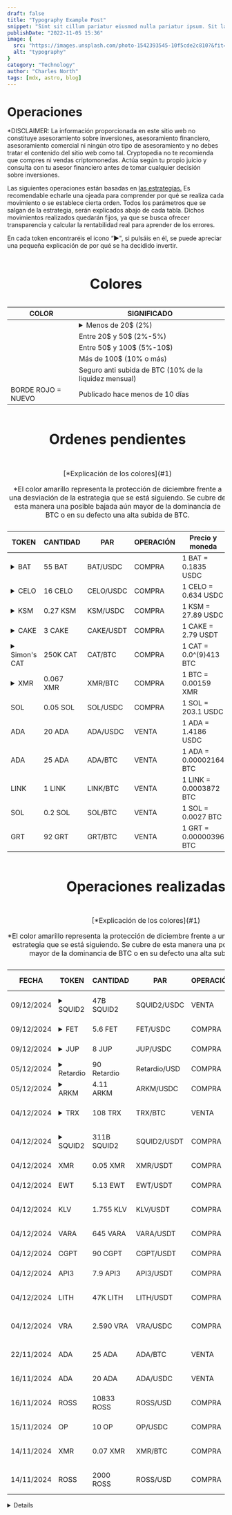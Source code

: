 ```yaml
---
draft: false
title: "Typography Example Post"
snippet: "Sint sit cillum pariatur eiusmod nulla pariatur ipsum. Sit laborum anim qui mollit tempor pariatur nisi minim dolor. Aliquip et adipisicing sit sit fugiat"
publishDate: "2022-11-05 15:36"
image: {
  src: "https://images.unsplash.com/photo-1542393545-10f5cde2c810?&fit=crop&w=430&h=240",
  alt: "typography"
}
category: "Technology"
author: "Charles North"
tags: [mdx, astro, blog]
---
```



<h1 class= "text-5xl font-bold text-center tracking-wide">Operaciones</h1>

<div
 class="mx-auto prose prose-lg mt-6 max-w-3xl prose-h3:underline prose-p:text-justify text-justify">

<p class="text-red-500 no-underline tracking-tighter text-lg/6">*DISCLAIMER: La información proporcionada en este sitio web no constituye asesoramiento sobre 
inversiones, asesoramiento financiero, asesoramiento comercial ni ningún otro tipo de asesoramiento y no debes tratar el contenido 
del sitio web como tal. Cryptopedia no te recomienda que compres ni vendas criptomonedas. Actúa según tu propio juicio y consulta 
con tu asesor financiero antes de tomar cualquier decisión sobre inversiones.</p>

<p class="tracking-tight text-lg/6">Las siguientes operaciones están basadas en <a href="/estrategias" class="text-blue-500 underline">las estrategias.</a> Es recomendable 
echarle una ojeada para comprender por qué se realiza cada movimiento o se establece cierta orden. Todos los parámetros que se salgan de 
la estrategia, serán explicados abajo de cada tabla. Dichos movimientos realizados quedarán fijos, ya que se busca ofrecer transparencia y
calcular la rentabilidad real para aprender de los errores.</p>

<p class="tracking-tight text-lg/6">En cada token encontraréis el icono “►", si pulsáis en él, se puede apreciar una pequeña explicación de por qué se ha decidido invertir.</p>
  
<div class="flex justify-center">
  <table class="w-full border-separate border-zinc-950 border-2">
    <caption class="caption-top">
    <h1 class= "text-3xl font-bold text-center tracking-wide">Colores</h1><a name="1"></a>
    </caption>
    <thead class="bg-gray-100">
      <tr>
        <th class="border border-gray-500 px-2 py-2 text-center text-bold">COLOR</th>
        <th class="border border-gray-500 px-6 py-2 text-center text-bold">SIGNIFICADO</th>
      </tr>
    </thead>
    <tbody>
      <tr>
        <td class="border border-gray-500 px-2 py-2 bg-lime-200"></td>
        <td class="border border-gray-500 px-6 py-2 text-center">
        <details class="group">
          <summary class="cursor-pointer">Menos de 20$ (2%)</summary>
          <p class="mt-2 text-[9px] text-gray-600">
            *2% de la liquidez mensual disponible para inversión. En el ejemplo son 1.000$ mensuales.
          </p>
        </details>
        </td>
      </tr>
      <tr>
        <td class="border border-gray-500 px-2 py-2 bg-cyan-100"></td>
        <td class="border border-gray-500 px-6 py-2 text-center">Entre 20$ y 50$ (2%-5%)</td>
      </tr>
      <tr>
        <td class="border border-gray-500 px-2 py-2 bg-purple-200"></td>
        <td class="border border-gray-500 px-6 py-2 text-center">Entre 50$ y 100$ (5%-10$)</td>
      </tr>
      <tr>
        <td class="border border-gray-500 px-2 py-2 bg-orange-200"></td>
        <td class="border border-gray-500 px-6 py-2 text-center">Más de 100$ (10% o más)</td>
      </tr>
      <tr>
        <td class="border border-gray-500 px-2 py-2 bg-yellow-300"></td>
        <td class="border border-gray-500 px-6 py-2 text-center align-middle">Seguro anti subida de BTC (10% de la liquidez mensual)</td>
      </tr>
      <tr>
        <td class="border-2 border-red-400 px-2 py-2 text-red-400 text-center align-middle">BORDE ROJO = NUEVO</td>
        <td class="border border-gray-500 px-6 py-2 text-center align-middle">Publicado hace menos de 10 días</td>
      </tr>
    </tbody>
  </table>
</div>

<div class="flex justify-center">
  <table class="w-full border-separate border-zinc-950 border-2">
    <caption class="caption-top">
    <h1 class= "text-3xl font-bold text-center tracking-wide">Ordenes pendientes</h1>
    </caption>
    <caption class="caption-bottom">
    <p>[*Explicación de los colores](#1)</p>
    <p class= "text-yellow-500">*El color amarillo representa la protección de diciembre frente a una desviación de la estrategia que se está siguiendo. Se
    cubre de esta manera una posible bajada aún mayor de la dominancia de BTC o en su defecto una alta subida de BTC.</p>
    </caption>
    <thead class="bg-gray-100">
      <tr>
        <th class="border border-gray-500 px-2 sm:px-4 py-2 text-center align-middle font-bold text-[9px] sm:text-base">TOKEN</th>
        <th class="border border-gray-500 px-2 sm:px-4 py-2 text-center align-middle font-bold text-[9px] sm:text-base">CANTIDAD</th>
        <th class="border border-gray-500 px-2 sm:px-4 py-2 text-center align-middle font-bold text-[9px] sm:text-base">PAR</th>
        <th class="border border-gray-500 px-2 sm:px-4 py-2 text-center align-middle font-bold text-[9px] sm:text-base">OPERACIÓN</th>
        <th class="border border-gray-500 px-2 sm:px-4 py-2 text-center align-middle font-bold text-[9px] sm:text-base">Precio y moneda</th>
      </tr>
    </thead>
    <tbody>
      <tr>
        <td class="border-2 border-red-400 px-2 sm:px-4 py-2 text-center align-middle bg-lime-200 text-[9px] sm:text-base">
        <details class="group">
          <summary class="cursor-pointer">BAT</summary>
          <p class="mt-2 text-[9px] text-gray-600">
          Navegador con muchisimos usuarios
          </p>
        </details>        
        </td>
        <td class="border border-gray-500 px-2 sm:px-4 py-2 text-center align-middle text-[9px] sm:text-base">55 BAT</td>
        <td class="border border-gray-500 px-2 sm:px-4 py-2 text-center align-middle text-[9px] sm:text-base">BAT/USDC</td>
        <td class="border border-gray-500 px-2 sm:px-4 py-2 text-center align-middle text-green-500 text-[9px] sm:text-base">COMPRA</td>
        <td class="border border-gray-500 px-2 sm:px-4 py-2 text-[9px] sm:text-base">1 BAT = 0.1835 USDC</td>
      </tr>
      <tr>
        <td class="border-2 border-red-400 px-2 sm:px-4 py-2 text-center align-middle bg-lime-200 text-[9px] sm:text-base">
        <details class="group">
          <summary class="cursor-pointer">CELO</summary>
          <p class="mt-2 text-[9px] text-gray-600">
          Me parece interesante esta operación
          </p>
        </details>        
        </td>
        <td class="border border-gray-500 px-2 sm:px-4 py-2 text-center align-middle text-[9px] sm:text-base">16 CELO</td>
        <td class="border border-gray-500 px-2 sm:px-4 py-2 text-center align-middle text-[9px] sm:text-base">CELO/USDC</td>
        <td class="border border-gray-500 px-2 sm:px-4 py-2 text-center align-middle text-green-500 text-[9px] sm:text-base">COMPRA</td>
        <td class="border border-gray-500 px-2 sm:px-4 py-2 text-[9px] sm:text-base">1 CELO = 0.634 USDC</td>
      </tr>
      <tr>
        <td class="border-2 border-red-400 px-2 sm:px-4 py-2 text-center align-middle bg-lime-200 text-[9px] sm:text-base">
        <details class="group">
          <summary class="cursor-pointer">KSM</summary>
          <p class="mt-2 text-[9px] text-gray-600">
          Red de pruebas de Polkadot
          </p>
        </details>        
        </td>
        <td class="border border-gray-500 px-2 sm:px-4 py-2 text-center align-middle text-[9px] sm:text-base">0.27 KSM</td>
        <td class="border border-gray-500 px-2 sm:px-4 py-2 text-center align-middle text-[9px] sm:text-base">KSM/USDC</td>
        <td class="border border-gray-500 px-2 sm:px-4 py-2 text-center align-middle text-green-500 text-[9px] sm:text-base">COMPRA</td>
        <td class="border border-gray-500 px-2 sm:px-4 py-2 text-[9px] sm:text-base">1 KSM = 27.89 USDC</td>
      </tr>
      <tr>
        <td class="border-2 border-red-400 px-2 sm:px-4 py-2 text-center align-middle bg-lime-200 text-[9px] sm:text-base">
        <details class="group">
          <summary class="cursor-pointer">CAKE</summary>
          <p class="mt-2 text-[9px] text-gray-600">
          Se trata del principal DEX de Binance Smart Chain
          </p>
        </details>        
        </td>
        <td class="border border-gray-500 px-2 sm:px-4 py-2 text-center align-middle text-[9px] sm:text-base">3 CAKE</td>
        <td class="border border-gray-500 px-2 sm:px-4 py-2 text-center align-middle text-[9px] sm:text-base">CAKE/USDT</td>
        <td class="border border-gray-500 px-2 sm:px-4 py-2 text-center align-middle text-green-500 text-[9px] sm:text-base">COMPRA</td>
        <td class="border border-gray-500 px-2 sm:px-4 py-2 text-[9px] sm:text-base">1 CAKE = 2.79 USDT</td>
      </tr>
      <tr>
        <td class="border-2 border-red-400 px-2 sm:px-4 py-2 text-center align-middle bg-lime-200 text-[9px] sm:text-base">
        <details class="group">
          <summary class="cursor-pointer">Simon's CAT</summary>
          <p class="mt-2 text-[9px] text-gray-600">
            Disponible en pocos exchanges, es una memecoin.
          </p>
        </details>        
        </td>
        <td class="border border-gray-500 px-2 sm:px-4 py-2 text-center align-middle text-[9px] sm:text-base">250K CAT</td>
        <td class="border border-gray-500 px-2 sm:px-4 py-2 text-center align-middle text-[9px] sm:text-base">CAT/BTC</td>
        <td class="border border-gray-500 px-2 sm:px-4 py-2 text-center align-middle text-green-500 text-[9px] sm:text-base">COMPRA</td>
        <td class="border border-gray-500 px-2 sm:px-4 py-2 text-[9px] sm:text-base">1 CAT = 0.0^(9)413 BTC</td>
      </tr>
      <tr>
        <td class="border-2 border-red-400 px-2 sm:px-4 py-2 text-center align-middle bg-lime-200 text-[9px] sm:text-base">
        <details class="group">
          <summary class="cursor-pointer">XMR</summary>
          <p class="mt-2 text-[9px] text-gray-600">
            XMR es lider en su sector de criptomonedas realmente anónimas. Su demanda no se determina solo por la legalidad. Pero es más frágil que BTC.
          </p>
        </details>        
        </td>
        <td class="border border-gray-500 px-2 sm:px-4 py-2 text-center align-middle text-[9px] sm:text-base">0.067 XMR</td>
        <td class="border border-gray-500 px-2 sm:px-4 py-2 text-center align-middle text-[9px] sm:text-base">XMR/BTC</td>
        <td class="border border-gray-500 px-2 sm:px-4 py-2 text-center align-middle text-green-500 text-[9px] sm:text-base">COMPRA</td>
        <td class="border border-gray-500 px-2 sm:px-4 py-2 text-[9px] sm:text-base">1 BTC = 0.00159 XMR</td>
      </tr>
      <tr>
        <td class="border border-gray-500 px-2 sm:px-4 py-2 text-center align-middle bg-lime-200 text-[9px] sm:text-base">SOL</td>
        <td class="border border-gray-500 px-2 sm:px-4 py-2 text-center align-middle text-[9px] sm:text-base">0.05 SOL</td>
        <td class="border border-gray-500 px-2 sm:px-4 py-2 text-center align-middle text-[9px] sm:text-base">SOL/USDC</td>
        <td class="border border-gray-500 px-2 sm:px-4 py-2 text-center align-middle text-green-500 text-[9px] sm:text-base">COMPRA</td>
        <td class="border border-gray-500 px-2 sm:px-4 py-2 text-[9px] sm:text-base">1 SOL = 203.1 USDC</td>
      </tr>
      <tr>
        <td class="border border-gray-500 px-2 sm:px-4 py-2 text-center align-middle bg-cyan-100 text-[9px] sm:text-base">ADA</td>
        <td class="border border-gray-500 px-2 sm:px-4 py-2 text-center align-middle text-[9px] sm:text-base">20 ADA</td>
        <td class="border border-gray-500 px-2 sm:px-4 py-2 text-center align-middle text-[9px] sm:text-base">ADA/USDC</td>
        <td class="border border-gray-500 px-2 sm:px-4 py-2 text-center align-middle text-red-500 text-[9px] sm:text-base">VENTA</td>
        <td class="border border-gray-500 px-2 sm:px-4 py-2 text-[9px] sm:text-base">1 ADA = 1.4186 USDC</td>
      </tr>
      <tr>
        <td class="border border-gray-500 px-2 sm:px-4 py-2 text-center align-middle bg-purple-200 text-[9px] sm:text-base">ADA</td>
        <td class="border border-gray-500 px-2 sm:px-4 py-2 text-center align-middle text-[9px] sm:text-base">25 ADA</td>
        <td class="border border-gray-500 px-2 sm:px-4 py-2 text-center align-middle text-[9px] sm:text-base">ADA/BTC</td>
        <td class="border border-gray-500 px-2 sm:px-4 py-2 text-center align-middle text-red-500 text-[9px] sm:text-base">VENTA</td>
        <td class="border border-gray-500 px-2 sm:px-4 py-2 text-[9px] sm:text-base">1 ADA = 0.00002164 BTC</td>
      </tr>
      <tr>
        <td class="border border-gray-500 px-2 sm:px-4 py-2 text-center align-middle bg-cyan-100 text-[9px] sm:text-base">LINK</td>
        <td class="border border-gray-500 px-2 sm:px-4 py-2 text-center align-middle text-[9px] sm:text-base">1 LINK</td>
        <td class="border border-gray-500 px-2 sm:px-4 py-2 text-center align-middle text-[9px] sm:text-base">LINK/BTC</td>
        <td class="border border-gray-500 px-2 sm:px-4 py-2 text-center align-middle text-red-500 text-[9px] sm:text-base">VENTA</td>
        <td class="border border-gray-500 px-2 sm:px-4 py-2 text-[9px] sm:text-base">1 LINK = 0.0003872 BTC</td>
      </tr>
      <tr>
        <td class="border border-gray-500 px-2 sm:px-4 py-2 text-center align-middle bg-purple-200 text-[9px] sm:text-base">SOL</td>
        <td class="border border-gray-500 px-2 sm:px-4 py-2 text-center align-middle text-[9px] sm:text-base">0.2 SOL</td>
        <td class="border border-gray-500 px-2 sm:px-4 py-2 text-center align-middle text-[9px] sm:text-base">SOL/BTC</td>
        <td class="border border-gray-500 px-2 sm:px-4 py-2 text-center align-middle text-red-500 text-[9px] sm:text-base">VENTA</td>
        <td class="border border-gray-500 px-2 sm:px-4 py-2 text-[9px] sm:text-base">1 SOL = 0.0027 BTC</td>
      </tr>
      <tr>
        <td class="border border-gray-500 px-2 sm:px-4 py-2 text-center align-middle bg-cyan-100 text-[9px] sm:text-base">GRT</td>
        <td class="border border-gray-500 px-2 sm:px-4 py-2 text-center align-middle text-[9px] sm:text-base">92 GRT</td>
        <td class="border border-gray-500 px-2 sm:px-4 py-2 text-center align-middle text-[9px] sm:text-base">GRT/BTC</td>
        <td class="border border-gray-500 px-2 sm:px-4 py-2 text-center align-middle text-red-500 text-[9px] sm:text-base">VENTA</td>
        <td class="border border-gray-500 px-2 sm:px-4 py-2 text-[9px] sm:text-base">1 GRT = 0.00000396 BTC</td>
      </tr>
    </tbody>
  </table>
</div>

<div class="flex justify-center">
  <table class="w-full border-separate border-zinc-950 border-2">
    <caption class="caption-top">
    <h1 class= "text-3xl font-bold text-center tracking-wide">Operaciones realizadas</h1>
    </caption>
    <caption class="caption-bottom">
    <p>[*Explicación de los colores](#1)</p>
    <p class= "text-yellow-500">*El color amarillo representa la protección de diciembre frente a una desviación de la estrategia que se está siguiendo. Se
    cubre de esta manera una posible bajada aún mayor de la dominancia de BTC o en su defecto una alta subida de BTC.</p>
    </caption>
    <thead class="bg-gray-100">
      <tr>
        <th class="border border-gray-500 px-1 sm:px-3 py-2 text-center align-middle font-bold text-[9px] sm:text-base">FECHA</th>
        <th class="border border-gray-500 px-1 sm:px-3 py-2 text-center align-middle font-bold text-[9px] sm:text-base">TOKEN</th>
        <th class="border border-gray-500 px-1 sm:px-3 py-2 text-center align-middle font-bold text-[9px] sm:text-base">CANTIDAD</th>
        <th class="border border-gray-500 px-1 sm:px-3 py-2 text-center align-middle font-bold text-[9px] sm:text-base">PAR</th>
        <th class="border border-gray-500 px-1 sm:px-3 py-2 text-center align-middle font-bold text-[9px] sm:text-base">OPERACIÓN</th>
        <th class="border border-gray-500 px-1 sm:px-3 py-2 text-center align-middle font-bold text-[9px] sm:text-base">Precio y moneda</th>
      </tr>
    </thead>
    <tbody>
      <tr>
        <td class="border border-gray-500 px-1 sm:px-3 py-2 text-center align-middle text-[9px] sm:text-base">09/12/2024</td>
        <td class="border-2 border-red-400 px-2 sm:px-4 py-2 text-center align-middle bg-lime-200 text-[9px] sm:text-base">
        <details class="group">
          <summary class="cursor-pointer">SQUID2</summary>
          <p class="mt-2 text-[9px] text-gray-600">
           En su compra está el contratp. Se trata de recoger parte de la inversión inicial. Lleva un x4 casi y creo que podría llegar un x10 o más, por lo que dejo gran parte de la cantidad comprada.
          </p>
        </details>        
        </td>
        <td class="border border-gray-500 px-2 sm:px-4 py-2 text-center align-middle text-[9px] sm:text-base">47B SQUID2</td>
        <td class="border border-gray-500 px-2 sm:px-4 py-2 text-center align-middle text-[9px] sm:text-base">SQUID2/USDC</td>
        <td class="border border-gray-500 px-2 sm:px-4 py-2 text-center align-middle text-red-500 text-[9px] sm:text-base">VENTA</td>
        <td class="border border-gray-500 px-2 sm:px-4 py-2 text-[9px] sm:text-base">1 SQUID2 = 0.0^(9)164 USDT</td>
      </tr>
      <tr>
        <td class="border border-gray-500 px-1 sm:px-3 py-2 text-center align-middle text-[9px] sm:text-base">09/12/2024</td>
        <td class="border-2 border-red-400 px-2 sm:px-4 py-2 text-center align-middle bg-lime-200 text-[9px] sm:text-base">
        <details class="group">
          <summary class="cursor-pointer">FET</summary>
          <p class="mt-2 text-[9px] text-gray-600">
            FET tiene potencial y no ha subido apenas dentro de su rango de competidores en Marketcap (1.92$ ACTUAL, NO ES MAL PRECIO)
          </p>
        </details>        
        </td>
        <td class="border border-gray-500 px-2 sm:px-4 py-2 text-center align-middle text-[9px] sm:text-base">5.6 FET</td>
        <td class="border border-gray-500 px-2 sm:px-4 py-2 text-center align-middle text-[9px] sm:text-base">FET/USDC</td>
        <td class="border border-gray-500 px-2 sm:px-4 py-2 text-center align-middle text-green-500 text-[9px] sm:text-base">COMPRA</td>
        <td class="border border-gray-500 px-2 sm:px-4 py-2 text-[9px] sm:text-base">1 FET = 1.795 USDC</td>
      </tr>
      <tr>
        <td class="border border-gray-500 px-1 sm:px-3 py-2 text-center align-middle text-[9px] sm:text-base">09/12/2024</td>
        <td class="border-2 border-red-400 px-2 sm:px-4 py-2 text-center align-middle bg-lime-200 text-[9px] sm:text-base">
        <details class="group">
          <summary class="cursor-pointer">JUP</summary>
          <p class="mt-2 text-[9px] text-gray-600">
            JUP tiene potencial y no ha subido apenas dentro de su rango de competidores en Marketcap (1.35$ ACTUAL, NO ES MAL PRECIO)
          </p>
        </details>        
        </td>
        <td class="border border-gray-500 px-2 sm:px-4 py-2 text-center align-middle text-[9px] sm:text-base">8 JUP</td>
        <td class="border border-gray-500 px-2 sm:px-4 py-2 text-center align-middle text-[9px] sm:text-base">JUP/USDC</td>
        <td class="border border-gray-500 px-2 sm:px-4 py-2 text-center align-middle text-green-500 text-[9px] sm:text-base">COMPRA</td>
        <td class="border border-gray-500 px-2 sm:px-4 py-2 text-[9px] sm:text-base">1 JUP = 1.25 USDC</td>
      </tr>
      <tr>
        <td class="border border-gray-500 px-1 sm:px-3 py-2 text-center align-middle text-[9px] sm:text-base">05/12/2024</td>
        <td class="border-2 border-red-400 px-2 sm:px-4 py-2 text-center align-middle bg-yellow-300 text-[9px] sm:text-base">
        <details class="group break-all">
          <summary class="cursor-pointer">Retardio</summary>
          <p class="mt-2 text-[9px] text-gray-600">
            En Raydium se puede comprar con SOL, contrato: 6ogzHhzdrQr9Pgv6hZ2MNze7UrzBMAFyBBWUYp1Fhitx
          </p>
        </details>        
        </td>
        <td class="border border-gray-500 px-2 sm:px-4 py-2 text-center align-middle text-[9px] sm:text-base">90 Retardio</td>
        <td class="border border-gray-500 px-2 sm:px-4 py-2 text-center align-middle text-[9px] sm:text-base">Retardio/USD</td>
        <td class="border border-gray-500 px-2 sm:px-4 py-2 text-center align-middle text-green-500 text-[9px] sm:text-base">COMPRA</td>
        <td class="border border-gray-500 px-2 sm:px-4 py-2 text-[9px] sm:text-base">1 Retardio = 0.125 USD</td>
      </tr>
      <tr>
        <td class="border border-gray-500 px-1 sm:px-3 py-2 text-center align-middle text-[9px] sm:text-base">05/12/2024</td>
        <td class="border-2 border-red-400 px-2 sm:px-4 py-2 text-center align-middle bg-lime-200 text-[9px] sm:text-base">
        <details class="group">
          <summary class="cursor-pointer">ARKM</summary>
          <p class="mt-2 text-[9px] text-gray-600">
            ARKM tiene potencial y no ha subido apenas dentro de su rango de competidores en Marketcap (Precio actual 2.43 cerca de resistencia)
          </p>
        </details>        
        </td>
        <td class="border border-gray-500 px-2 sm:px-4 py-2 text-center align-middle text-[9px] sm:text-base">4.11 ARKM</td>
        <td class="border border-gray-500 px-2 sm:px-4 py-2 text-center align-middle text-[9px] sm:text-base">ARKM/USDC</td>
        <td class="border border-gray-500 px-2 sm:px-4 py-2 text-center align-middle text-green-500 text-[9px] sm:text-base">COMPRA</td>
        <td class="border border-gray-500 px-2 sm:px-4 py-2 text-[9px] sm:text-base">1 ARKM = 2.43 USDC</td>
      </tr>
      <tr>
        <td class="border border-gray-500 px-1 sm:px-3 py-2 text-center align-middle text-[9px] sm:text-base">04/12/2024</td>
        <td class="border-2 border-red-400 px-2 sm:px-4 py-2 text-center align-middle bg-purple-200 text-[9px] sm:text-base">
        <details class="group">
          <summary class="cursor-pointer">TRX</summary>
          <p class="mt-2 text-[9px] text-gray-600">
            Operación realizada siguiendo la estrategia de ventas escalonadas VS BTC
          </p>
        </details>
        </td>
        <td class="border border-gray-500 px-1 sm:px-3 py-2 text-center align-middle text-[9px] sm:text-base">108 TRX</td>
        <td class="border border-gray-500 px-1 sm:px-3 py-2 text-center align-middle text-[9px] sm:text-base">TRX/BTC</td>
        <td class="border border-gray-500 px-2 sm:px-4 py-2 text-center align-middle text-red-500 text-[9px] sm:text-base">VENTA</td>
        <td class="border border-gray-500 px-1 sm:px-3 py-2 text-[9px] sm:text-base">1 TRX = 0.00000317 BTC</td>
      </tr>
      <tr>
        <td class="border border-gray-500 px-1 sm:px-3 py-2 text-center align-middle text-[9px] sm:text-base">04/12/2024</td>
        <td class="border-2 border-red-400 px-2 sm:px-4 py-2 text-center align-middle bg-yellow-300 text-[9px] sm:text-base">
        <details class="group break-all">
          <summary class="cursor-pointer">SQUID2</summary>
          <p class="mt-2 text-[9px] text-gray-600">
            Memecoin sobre la serie "El juego del calamar". Aquí está el contrato en BNB Chain: 0xccec75fb31f2a0e22953a4ba401302540122b94c
          </p>
        </details>
        </td>
        <td class="border border-gray-500 px-1 sm:px-3 py-2 text-center align-middle text-[9px] sm:text-base">311B SQUID2</td>
        <td class="border border-gray-500 px-1 sm:px-3 py-2 text-center align-middle text-[9px] sm:text-base">SQUID2/USDT</td>
        <td class="border border-gray-500 px-2 sm:px-4 py-2 text-center align-middle text-green-500 text-[9px] sm:text-base">COMPRA</td>
        <td class="border border-gray-500 px-1 sm:px-3 py-2 text-[9px] sm:text-base">1 SQUID2 = 0.0^(10)48 USDT</td>
      </tr>
      <tr>
        <td class="border border-gray-500 px-1 sm:px-3 py-2 text-center align-middle text-[9px] sm:text-base">04/12/2024</td>
        <td class="border-2 border-red-400 px-2 sm:px-4 py-2 text-center align-middle bg-yellow-300 text-[9px] sm:text-base">XMR</td>
        <td class="border border-gray-500 px-1 sm:px-3 py-2 text-center align-middle text-[9px] sm:text-base">0.05 XMR</td>
        <td class="border border-gray-500 px-1 sm:px-3 py-2 text-center align-middle text-[9px] sm:text-base">XMR/USDT</td>
        <td class="border border-gray-500 px-2 sm:px-4 py-2 text-center align-middle text-green-500 text-[9px] sm:text-base">COMPRA</td>
        <td class="border border-gray-500 px-1 sm:px-3 py-2 text-[9px] sm:text-base">1 XMR = 200 USDT</td>
      </tr>
      <tr>
        <td class="border border-gray-500 px-1 sm:px-3 py-2 text-center align-middle text-[9px] sm:text-base">04/12/2024</td>
        <td class="border-2 border-red-400 px-2 sm:px-4 py-2 text-center align-middle bg-yellow-300 text-[9px] sm:text-base">EWT</td>
        <td class="border border-gray-500 px-1 sm:px-3 py-2 text-center align-middle text-[9px] sm:text-base">5.13 EWT</td>
        <td class="border border-gray-500 px-1 sm:px-3 py-2 text-center align-middle text-[9px] sm:text-base">EWT/USDT</td>
        <td class="border border-gray-500 px-2 sm:px-4 py-2 text-center align-middle text-green-500 text-[9px] sm:text-base">COMPRA</td>
        <td class="border border-gray-500 px-1 sm:px-3 py-2 text-[9px] sm:text-base">1 EWT = 1.95 USDT</td>
      </tr>
      <tr>
        <td class="border border-gray-500 px-1 sm:px-3 py-2 text-center align-middle text-[9px] sm:text-base">04/12/2024</td>
        <td class="border-2 border-red-400 px-2 sm:px-4 py-2 text-center align-middle bg-yellow-300 text-[9px] sm:text-base">KLV</td>
        <td class="border border-gray-500 px-1 sm:px-3 py-2 text-center align-middle text-[9px] sm:text-base">1.755 KLV</td>
        <td class="border border-gray-500 px-1 sm:px-3 py-2 text-center align-middle text-[9px] sm:text-base">KLV/USDT</td>
        <td class="border border-gray-500 px-2 sm:px-4 py-2 text-center align-middle text-green-500 text-[9px] sm:text-base">COMPRA</td>
        <td class="border border-gray-500 px-1 sm:px-3 py-2 text-[9px] sm:text-base">1 KLV = 0.0057 USDT</td>
      </tr>
      <tr>
        <td class="border border-gray-500 px-1 sm:px-3 py-2 text-center align-middle text-[9px] sm:text-base">04/12/2024</td>
        <td class="border-2 border-red-400 px-2 sm:px-4 py-2 text-center align-middle bg-yellow-300 text-[9px] sm:text-base">VARA</td>
        <td class="border border-gray-500 px-1 sm:px-3 py-2 text-center align-middle text-[9px] sm:text-base">645 VARA</td>
        <td class="border border-gray-500 px-1 sm:px-3 py-2 text-center align-middle text-[9px] sm:text-base">VARA/USDT</td>
        <td class="border border-gray-500 px-2 sm:px-4 py-2 text-center align-middle text-green-500 text-[9px] sm:text-base">COMPRA</td>
        <td class="border border-gray-500 px-1 sm:px-3 py-2 text-[9px] sm:text-base">1 VARA = 0.031 USDT</td>
      </tr>
      <tr>
        <td class="border border-gray-500 px-1 sm:px-3 py-2 text-center align-middle text-[9px] sm:text-base">04/12/2024</td>
        <td class="border-2 border-red-400 px-2 sm:px-4 py-2 text-center align-middle bg-yellow-300 text-[9px] sm:text-base">CGPT</td>
        <td class="border border-gray-500 px-2 sm:px-4 py-2 text-center align-middle text-[9px] sm:text-base">90 CGPT</td>
        <td class="border border-gray-500 px-2 sm:px-4 py-2 text-center align-middle text-[9px] sm:text-base">CGPT/USDT</td>
        <td class="border border-gray-500 px-2 sm:px-4 py-2 text-center align-middle text-green-500 text-[9px] sm:text-base">COMPRA</td>
        <td class="border border-gray-500 px-2 sm:px-4 py-2 text-[9px] sm:text-base">1 CGPT = 0.225 USDT</td>
      </tr>
      <tr>
        <td class="border border-gray-500 px-1 sm:px-3 py-2 text-center align-middle text-[9px] sm:text-base">04/12/2024</td>
        <td class="border-2 border-red-400 px-2 sm:px-4 py-2 text-center align-middle bg-yellow-300 text-[9px] sm:text-base">API3</td>
        <td class="border border-gray-500 px-2 sm:px-4 py-2 text-center align-middle text-[9px] sm:text-base">7.9 API3</td>
        <td class="border border-gray-500 px-2 sm:px-4 py-2 text-center align-middle text-[9px] sm:text-base">API3/USDT</td>
        <td class="border border-gray-500 px-2 sm:px-4 py-2 text-center align-middle text-green-500 text-[9px] sm:text-base">COMPRA</td>
        <td class="border border-gray-500 px-2 sm:px-4 py-2 text-[9px] sm:text-base">1 API3 = 2.53 USDT</td>
      </tr>
      <tr>
        <td class="border border-gray-500 px-1 sm:px-3 py-2 text-center align-middle text-[9px] sm:text-base">04/12/2024</td>
        <td class="border-2 border-red-400 px-2 sm:px-4 py-2 text-center align-middle bg-yellow-300 text-[9px] sm:text-base">LITH</td>
        <td class="border border-gray-500 px-2 sm:px-4 py-2 text-center align-middle text-[9px] sm:text-base">47K LITH</td>
        <td class="border border-gray-500 px-2 sm:px-4 py-2 text-center align-middle text-[9px] sm:text-base">LITH/USDT</td>
        <td class="border border-gray-500 px-2 sm:px-4 py-2 text-center align-middle text-green-500 text-[9px] sm:text-base">COMPRA</td>
        <td class="border border-gray-500 px-2 sm:px-4 py-2 text-[9px] sm:text-base">1 LITH = 0.00042 USDT</td>
      </tr>
      <tr>
        <td class="border border-gray-500 px-1 sm:px-3 py-2 text-center align-middle text-[9px] sm:text-base">04/12/2024</td>
        <td class="border-2 border-red-400 px-2 sm:px-4 py-2 text-center align-middle bg-yellow-300 text-[9px] sm:text-base">VRA</td>
        <td class="border border-gray-500 px-2 sm:px-4 py-2 text-center align-middle text-[9px] sm:text-base">2.590 VRA</td>
        <td class="border border-gray-500 px-2 sm:px-4 py-2 text-center align-middle text-[9px] sm:text-base">VRA/USDC</td>
        <td class="border border-gray-500 px-2 sm:px-4 py-2 text-center align-middle text-green-500 text-[9px] sm:text-base">COMPRA</td>
        <td class="border border-gray-500 px-2 sm:px-4 py-2 text-[9px] sm:text-base">1 VRA = 0.00774 USDC</td>
      </tr>
      <tr>
        <td class="border border-gray-500 px-1 sm:px-3 py-2 text-center align-middle text-[9px] sm:text-base">22/11/2024</td>
        <td class="border border-gray-500 px-1 sm:px-3 py-2 text-center align-middle bg-cyan-100 text-[9px] sm:text-base">ADA</td>
        <td class="border border-gray-500 px-1 sm:px-3 py-2 text-center align-middle text-[9px] sm:text-base">25 ADA</td>
        <td class="border border-gray-500 px-1 sm:px-3 py-2 text-center align-middle text-[9px] sm:text-base">ADA/BTC</td>
        <td class="border border-gray-500 px-1 sm:px-3 py-2 text-center align-middle text-red-500 text-[9px] sm:text-base">VENTA</td>
        <td class="border border-gray-500 px-1 sm:px-3 py-2 text-[9px] sm:text-base">1 ADA = 0.00000926 BTC</td>
      </tr>
      <tr>
        <td class="border border-gray-500 px-1 sm:px-3 py-2 text-center align-middle text-[9px] sm:text-base">16/11/2024</td>
        <td class="border border-gray-500 px-1 sm:px-3 py-2 text-center align-middle bg-lime-200 text-[9px] sm:text-base">ADA</td>
        <td class="border border-gray-500 px-1 sm:px-3 py-2 text-center align-middle text-[9px] sm:text-base">20 ADA</td>
        <td class="border border-gray-500 px-1 sm:px-3 py-2 text-center align-middle text-[9px] sm:text-base">ADA/USDC</td>
        <td class="border border-gray-500 px-1 sm:px-3 py-2 text-center align-middle text-red-500 text-[9px] sm:text-base">VENTA</td>
        <td class="border border-gray-500 px-1 sm:px-3 py-2 text-[9px] sm:text-base">1 ADA = 0.776 USDC</td>
      </tr>
      <tr>
        <td class="border border-gray-500 px-1 sm:px-3 py-2 text-center align-middle text-[9px] sm:text-base">16/11/2024</td>
        <td class="border border-gray-500 px-1 sm:px-3 py-2 text-center align-middle bg-orange-200 text-[9px] sm:text-base">ROSS</td>
        <td class="border border-gray-500 px-1 sm:px-3 py-2 text-center align-middle text-[9px] sm:text-base">10833 ROSS</td>
        <td class="border border-gray-500 px-1 sm:px-3 py-2 text-center align-middle text-[9px] sm:text-base">ROSS/USD</td>
        <td class="border border-gray-500 px-1 sm:px-3 py-2 text-center align-middle text-green-500 text-[9px] sm:text-base">COMPRA</td>
        <td class="border border-gray-500 px-1 sm:px-3 py-2 text-[9px] sm:text-base">1 ROSS = 0.00934 USD</td>
      </tr>
      <tr>
        <td class="border border-gray-500 px-1 sm:px-3 py-2 text-center align-middle text-[9px] sm:text-base">15/11/2024</td>
        <td class="border border-gray-500 px-1 sm:px-3 py-2 text-center align-middle bg-lime-200 text-[9px] sm:text-base">OP</td>
        <td class="border border-gray-500 px-1 sm:px-3 py-2 text-center align-middle text-[9px] sm:text-base">10 OP</td>
        <td class="border border-gray-500 px-1 sm:px-3 py-2 text-center align-middle text-[9px] sm:text-base">OP/USDC</td>
        <td class="border border-gray-500 px-1 sm:px-3 py-2 text-center align-middle text-green-500 text-[9px] sm:text-base">COMPRA</td>
        <td class="border border-gray-500 px-1 sm:px-3 py-2 text-[9px] sm:text-base">1 OP = 1.52 USDC</td>
      </tr>
      <tr>
        <td class="border border-gray-500 px-1 sm:px-3 py-2 text-center align-middle text-[9px] sm:text-base">14/11/2024</td>
        <td class="border border-gray-500 px-1 sm:px-3 py-2 text-center align-middle bg-lime-200 text-[9px] sm:text-base">XMR</td>
        <td class="border border-gray-500 px-1 sm:px-3 py-2 text-center align-middle text-[9px] sm:text-base">0.07 XMR</td>
        <td class="border border-gray-500 px-1 sm:px-3 py-2 text-center align-middle text-[9px] sm:text-base">XMR/BTC</td>
        <td class="border border-gray-500 px-1 sm:px-3 py-2 text-center align-middle text-green-500 text-[9px] sm:text-base">COMPRA</td>
        <td class="border border-gray-500 px-1 sm:px-3 py-2 text-[9px] sm:text-base">1 XMR = 0.001597 BTC</td>
      </tr>
            <tr>
        <td class="border border-gray-500 px-1 sm:px-3 py-2 text-center align-middle text-[9px] sm:text-base">14/11/2024</td>
        <td class="border border-gray-500 px-1 sm:px-3 py-2 text-center align-middle bg-lime-200 text-[9px] sm:text-base">ROSS</td>
        <td class="border border-gray-500 px-1 sm:px-3 py-2 text-center align-middle text-[9px] sm:text-base">2000 ROSS</td>
        <td class="border border-gray-500 px-1 sm:px-3 py-2 text-center align-middle text-[9px] sm:text-base">ROSS/USD</td>
        <td class="border border-gray-500 px-1 sm:px-3 py-2 text-center align-middle text-green-500 text-[9px] sm:text-base">COMPRA</td>
        <td class="border border-gray-500 px-1 sm:px-3 py-2 text-[9px] sm:text-base">1 ADA = 1.4186 USDC</td>
      </tr>
    </tbody>
  </table>
</div>

<details>
<div class="flex justify-center">
  <table class="w-full border-separate border-zinc-950 border-2">
    <caption class="caption-top">
    <h1 class= "text-3xl font-bold text-center tracking-wide">Rentabilidades obtenidas</h1>
    </caption>
    <caption class="caption-bottom">
    [*Explicación de los colores](#1)
    </caption>
    <thead class="bg-gray-100">
      <tr>
        <th class="border border-gray-500 px-1 sm:px-3 py-2 text-center align-middle font-bold text-[9px] sm:text-base">MES</th>
        <th class="border border-gray-500 px-1 sm:px-3 py-2 text-center align-middle font-bold text-[9px] sm:text-base">RENTABILIDAD</th>
        <th class="border border-gray-500 px-1 sm:px-3 py-2 text-center align-middle font-bold text-[9px] sm:text-base">TOKEN</th>
        <th class="border border-gray-500 px-1 sm:px-3 py-2 text-center align-middle font-bold text-[9px] sm:text-base">PAR</th>
        <th class="border border-gray-500 px-1 sm:px-3 py-2 text-center align-middle font-bold text-[9px] sm:text-base">OPERACIÓN</th>
        <th class="border border-gray-500 px-1 sm:px-3 py-2 text-center align-middle font-bold text-[9px] sm:text-base">Precio y moneda</th>
      </tr>
    </thead>
    <tbody>
      <tr>
        <td class="border border-gray-500 px-1 sm:px-3 py-2 text-center align-middle text-[9px] sm:text-base">DICIEMBRE</td>
        <td class="border-2 border-red-400 px-1 sm:px-3 py-2 text-center align-middle bg-cyan-100 text-[9px] sm:text-base">POSITIVO</td>
        <td class="border border-gray-500 px-1 sm:px-3 py-2 text-center align-middle text-[9px] sm:text-base"></td>
        <td class="border border-gray-500 px-1 sm:px-3 py-2 text-center align-middle text-[9px] sm:text-base"></td>
        <td class="border border-gray-500 px-1 sm:px-3 py-2 text-center align-middle text-green-500 text-[9px] sm:text-base">+40%</td>
        <td class="border border-gray-500 px-1 sm:px-3 py-2 text-[9px] sm:text-base"></td>
      </tr>
      <tr>
        <td class="border border-gray-500 px-1 sm:px-3 py-2 text-center align-middle text-[9px] sm:text-base">ENERO</td>
        <td class="border-2 border-red-400 px-1 sm:px-3 py-2 text-center align-middle bg-cyan-100 text-[9px] sm:text-base">NEGATIVO</td>
        <td class="border border-gray-500 px-1 sm:px-3 py-2 text-center align-middle text-[9px] sm:text-base"></td>
        <td class="border border-gray-500 px-1 sm:px-3 py-2 text-center align-middle text-[9px] sm:text-base"></td>
        <td class="border border-gray-500 px-1 sm:px-3 py-2 text-center align-middle text-red-500 text-[9px] sm:text-base">-5%</td>
        <td class="border border-gray-500 px-1 sm:px-3 py-2 text-[9px] sm:text-base"></td>
      </tr>
      <tr>
        <td class="border border-gray-500 px-1 sm:px-3 py-2 text-center align-middle text-[9px] sm:text-base"></td>
        <td class="border-2 border-red-400 px-1 sm:px-3 py-2 text-center align-middle bg-cyan-100 text-[9px] sm:text-base"></td>
        <td class="border border-gray-500 px-1 sm:px-3 py-2 text-center align-middle text-[9px] sm:text-base"></td>
        <td class="border border-gray-500 px-1 sm:px-3 py-2 text-center align-middle text-[9px] sm:text-base"></td>
        <td class="border border-gray-500 px-1 sm:px-3 py-2 text-center align-middle text-green-500 text-[9px] sm:text-base"></td>
        <td class="border border-gray-500 px-1 sm:px-3 py-2 text-[9px] sm:text-base"></td>
      </tr>
      <tr>
        <td class="border border-gray-500 px-1 sm:px-3 py-2 text-center align-middle text-[9px] sm:text-base"></td>
        <td class="border-2 border-red-400 px-1 sm:px-3 py-2 text-center align-middle bg-cyan-100 text-[9px] sm:text-base"></td>
        <td class="border border-gray-500 px-1 sm:px-3 py-2 text-center align-middle text-[9px] sm:text-base"></td>
        <td class="border border-gray-500 px-1 sm:px-3 py-2 text-center align-middle text-[9px] sm:text-base"></td>
        <td class="border border-gray-500 px-1 sm:px-3 py-2 text-center align-middle text-green-500 text-[9px] sm:text-base"></td>
        <td class="border border-gray-500 px-1 sm:px-3 py-2 text-[9px] sm:text-base"></td>
      </tr>
      <tr>
        <td class="border border-gray-500 px-1 sm:px-3 py-2 text-center align-middle text-[9px] sm:text-base">2025</td>
        <td class="border-2 border-red-400 px-1 sm:px-3 py-2 text-center align-middle bg-cyan-100 text-[9px] sm:text-base">POSITIVO</td>
        <td class="border border-gray-500 px-1 sm:px-3 py-2 text-center align-middle text-[9px] sm:text-base"></td>
        <td class="border border-gray-500 px-1 sm:px-3 py-2 text-center align-middle text-[9px] sm:text-base"></td>
        <td class="border border-gray-500 px-1 sm:px-3 py-2 text-center align-middle text-green-500 text-[9px] sm:text-base">+99999%</td>
        <td class="border border-gray-500 px-1 sm:px-3 py-2 text-[9px] sm:text-base"></td>
      </tr>
    </tbody>
  </table>
</div>
</details>



</div>